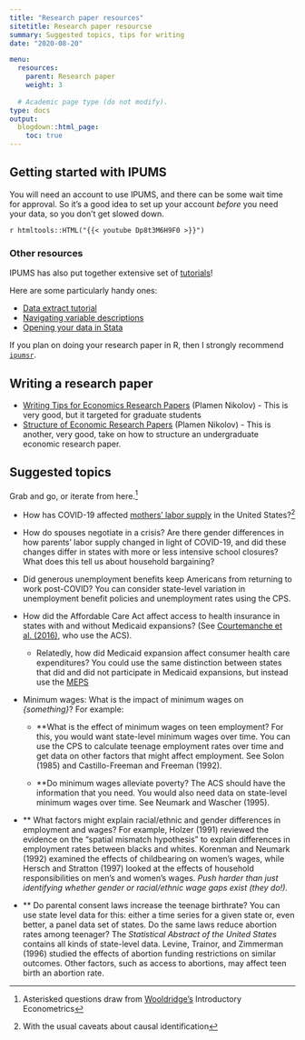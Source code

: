 ```yaml
---
title: "Research paper resources"
sitetitle: Research paper resourcse
summary: Suggested topics, tips for writing
date: "2020-08-20"

menu:
  resources:
    parent: Research paper
    weight: 3
  
  # Academic page type (do not modify).
type: docs
output:
  blogdown::html_page:
    toc: true
---
```


## Getting started with IPUMS 

You will need an account to use IPUMS, and there can be some wait time for approval. So it's a good idea to set up your account *before* you need your data, so you don't get slowed down.


`r htmltools::HTML("{{< youtube Dp8t3M6H9F0 >}}")`

### Other resources

IPUMS has also put together extensive set of [tutorials](https://www.youtube.com/user/MPCIPUMS)! 

Here are some particularly handy ones: 

 - [Data extract tutorial](https://youtu.be/tZR0aDwr91s)
 - [Navigating variable descriptions](https://youtu.be/WmjNN2mbWoU)
 - [Opening your data in Stata](https://youtu.be/Orif_kvhkMY)

If you plan on doing your research paper in R, then I strongly recommend [`ipumsr`](https://tech.popdata.org/ipumsr/).

## Writing a research paper 

- [Writing Tips for Economics Research Papers](https://drive.google.com/file/d/1b9-A2aYKzObmqf0vm_KxSz5GFxrEQZvX/view?usp=sharing) (Plamen Nikolov) - This is very good, but it targeted for graduate students
- [Structure of Economic Research Papers](http://www.nber.org/~nikolovp/studentresources/paper_structure.pdf) (Plamen Nikolov) - This is another, very good, take on how to structure an undergraduate economic research paper.

## Suggested topics 

Grab and go, or iterate from here.^[Asterisked questions draw from [Wooldridge's](http://econ.msu.edu/faculty/wooldridge/) Introductory Econometrics]

- How has COVID-19 affected [mothers' labor supply](https://www.nytimes.com/interactive/2021/05/17/upshot/women-workforce-employment-covid.html) in the United States?^[With the usual caveats about causal identification] 

- How do spouses negotiate in a crisis? Are there gender differences in how parents' labor supply changed in light of COVID-19, and did these changes differ in states with more or less intensive school closures? What does this tell us about household bargaining? 
  
- Did generous unemployment benefits keep Americans from returning to work post-COVID? You can consider state-level variation in unemployment benefit policies and unemployment rates using the CPS.


- How did the Affordable Care Act affect access to health insurance in states with and without Medicaid expansions? (See [Courtemanche et al. (2016)](https://onlinelibrary.wiley.com/doi/full/10.1002/pam.21961), who use the ACS). 
  - Relatedly, how did Medicaid expansion affect consumer health care expenditures? You could use the same distinction between states that did and did not participate in Medicaid expansions, but instead use the [MEPS](https://meps.ipums.org/meps/)
  
  

- Minimum wages: What is the impact of minimum wages on *{something}*? For example: 

  - **What is the effect of minimum wages on teen employment? For this, you would want state-level minimum wages over time. You can use the CPS to calculate teenage employment rates over time and get data on other factors that might affect employment. See Solon (1985) and  Castillo-Freeman and Freeman (1992).

  - **Do minimum wages alleviate poverty? The ACS should have the information that you need. You would also need data on state-level minimum wages over time. See Neumark and Wascher (1995).
  
- ** What factors might explain racial/ethnic and gender differences in employment and wages? For example, Holzer (1991) reviewed the  evidence on the "spatial mismatch hypothesis" to explain differences   in employment rates between blacks and whites. Korenman and     Neumark (1992) examined the effects of childbearing on women's     wages, while Hersch and Stratton (1997) looked at the effects of     household responsibilities on men's and women's wages. *Push harder     than just identifying whether gender or racial/ethnic wage gaps     exist (they do!).*

- ** Do parental consent laws increase the teenage birthrate? You can use
    state level data for this: either a time series for a given state
    or, even better, a panel data set of states. Do the same laws reduce
    abortion rates among teenager? The *Statistical Abstract of the
    United States* contains all kinds of state-level data. Levine,
    Trainor, and Zimmerman (1996) studied the effects of abortion
    funding restrictions on similar outcomes. Other factors, such as
    access to abortions, may affect teen birth an abortion rate.

  
<!-- 
### Adapted from Wooldridge
The following suggested topics are taken from Wooldridge. These can be
used as a starting point for your own idea generation. You can use these
questions as is, you can focus on a specific aspect of a question, or
you can add an additional subgroup or covariate to extend the analysis.

--> 
  <!-- **If you want to access the referenced data sets, just let me know.** --> 
<!-- 
1.  

2.  Do your own "audit" study to test for discrimination in hiring (by
    race, gender, some other dimension). Have pairs of equally qualified
    friends, say, one male and one female, apply for local job openings
    in local bars or restaurants. You can provide them with phony
    resumes that give each the same experience and background, where the
    only difference is gender (or race, or something else). Then, track
    who gets the interviews (and/or job offers). Neumark (1996)
    described one such study conducted in Philadelphia. A variant would
    be to test whether general physical attractiveness or a specific
    characteristic, such as being obese or having visible tattoos or
    body piercings, plays a role in hiring decisions. You would want to
    use the same gender in the matched pairs, and it may not be easy to
    get volunteers for such a study.


4. 



    There is also recent interest in the effects of "abstinence only"
    sex education curricula. one can again use state-level panel data,
    or maybe even panel data at the school district level, to determine
    the effects of abstinence-only approaches to sex education on
    various outcomes, including rates of sexually transmitted diseases
    and teen birth rates.

6.  Do change in traffic laws affect traffic fatalities? McCarthy (1994)
    contains an analysis of monthly time series data for the state of
    California. A set of dummy variables can be used to indicate the
    months in which certain laws were in effect. The file TRAFFIC2
    contains the data used by McCarthy. An alternative is to obtain a
    panel data set on states in the United States, where you can exploit
    variation in laws across states, as well as across time.
    Freeman (2007) is a good example of a state-level analysis, using 25
    years of data that straddle changes in various state drunk driving,
    seat belt, and speed limit laws.

7.  Use panel data to study the effects of various economic policies on
    regional economic growth. Studying the effects of taxes and spending
    is natural, but other policies may be of interest. For example,
    Craig, Jackson, and Thomson (2007) study the effects of Small
    Business Association Loan Guarantee programs on per capita income
    growth.

8.  Do differences in tax codes across states affect the amount of
    foreign direct investment? Hines (1996) studied the effects of state
    corporate taxes, along with the ability to apply foreign tax
    credits, on investment from outside the United States

--> 
